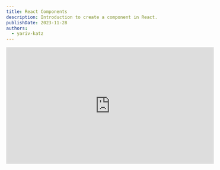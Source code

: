 ```yaml
---
title: React Components
description: Introduction to create a component in React.
publishDate: 2023-11-28
authors:
  - yariv-katz
---
```



<div class="not-content flex">
	<iframe
		className="mx-auto mb-10"
		width="560"
		height="315"
		src="https://www.youtube.com/embed/n1a9okB6nkw?si=5Xl1mcQ36GjX6Thq"
		title="YouTube video player"
		frameBorder="0"
		allow="accelerometer; autoplay; clipboard-write; encrypted-media; gyroscope; picture-in-picture; web-share"
		allowFullScreen
	/>
</div>

[React](https://react.dev/) is a simple library with main goal of giving you tools to create UI components. A component represents part of your user interface. Let's take this image of academeez homepage as example:

![homepage](https://github.com/ywarezk/academeez/blob/main/content/en/course/react/component/homepage.png?raw=true)

If we would like to create this homepage using React, we can create a component for the **Header**, a component for those lesson cards, and basically create different ui components that together will construct this screen.  

After we create a UI component with React, that component turn to a new tag (we use syntax similar to HTML that is called JSX - more on that later in the course), so if you created a UI component for **Header**, you can now reuse that component by placing the `<Header />` tag.

## Component in React is a function

A component in React is represented by a function that usually returns a syntax that is similar to HTML (JSX) which describes how the component should look like. Let's take a look at a simple component that will render a button:

```javascript
function MyButton() {
	return <button>Click Me</button>
}
```

## Exercise - your first component

First lesson and you'll already write your first React UI Component. No need to install anything, you can simply write the exercise solution here in the site.
Create a component that will display a login form with 2 inputs - username and password, and a button to submit the form.
There is a solution to the exercise below so you can see the result.

<div className="mt-5 not-content">
<Sandpack 
	client:load
	files={{
		"App.js": {			
			code: `export default function Login() {
  return (
		<h1>Write your solution here</h1>
  )
}`
		}
	}}
	template="react" 
/>
</div>

## Solution

<div className="mt-5 not-content">
<Sandpack 
	client:load
	files={{
		"App.js": {
			readOnly: true,
			code: `export default function Login() {
  return (
		<form>
			<div>
				<label>Username</label>
				<input type="text" />
			</div>
			<div>
				<label>Password</label>
				<input type="password" />
			</div>
			<div>
				<button type="submit">Login</button>
			</div>
		</form>
	)
}`
		}
	}}
	
	
	template="react" 
/>
</div>

## Summary 

React essence is to give you an easy api to create reusable UI components. A component is a function that returns a JSX syntax (resembels HTML) that describes how the component should look like.  
You saw how easy it is to create your first React component